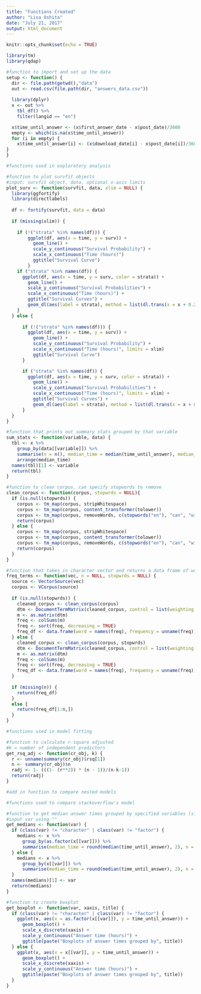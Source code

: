 ```yaml
---
title: "Functions Created"
author: "Lisa Oshita"
date: "July 21, 2017"
output: html_document
---
```


```r
knitr::opts_chunk$set(echo = TRUE)
```

```r
library(tm)
library(qdap)
```


```r
#function to import and set up the data 
setup <- function() {
  dir <- file.path(getwd(),"data")
  out <- read.csv(file.path(dir, "answers_data.csv"))
  
  library(dplyr)
  x <- out %>% 
    tbl_df() %>%
    filter(langid == "en")

  x$time_until_answer <- (x$first_answer_date - x$post_date)/3600
  empty <- which(is.na(x$time_until_answer))
  for (i in empty) {
    x$time_until_answer[i] <- (x$download_date[i] - x$post_date[i])/3600
}
}
```

```r
#functions used in exploratory analysis

#function to plot survfit objects
#input: survfit object, data, optional x-axis limits
plot_surv <- function(survfit, data, xlim = NULL) {
  library(ggfortify)
  library(directlabels)
  
  df <- fortify(survfit, data = data)
  
  if (missing(xlim)) {
      
    if (!("strata" %in% names(df))) {
        ggplot(df, aes(x = time, y = surv)) + 
          geom_line() + 
          scale_y_continuous("Survival Probability") +
          scale_x_continuous("Time (hours)")
          ggtitle("Survival Curve")
        }
    if ("strata" %in% names(df)) {
      ggplot(df, aes(x = time, y = surv, color = strata)) + 
        geom_line() + 
        scale_y_continuous("Survival Probabilities") +
        scale_x_continuous("Time (hours)") + 
        ggtitle("Survival Curves") + 
        geom_dl(aes(label = strata), method = list(dl.trans(x = x + 0.2), "last.points", cex = 0.5))
    }
  } else {
      
      if (!("strata" %in% names(df))) {
        ggplot(df, aes(x = time, y = surv)) + 
          geom_line() + 
          scale_y_continuous("Survival Probability") +
          scale_x_continuous("Time (hours)", limits = xlim)
          ggtitle("Survival Curve")
      }

      if ("strata" %in% names(df)) {
        ggplot(df, aes(x = time, y = surv, color = strata)) + 
          geom_line() + 
          scale_y_continuous("Survival Probabilities") +
          scale_x_continuous("Time (hours)", limits = xlim) + 
          ggtitle("Survival Curves") + 
          geom_dl(aes(label = strata), method = list(dl.trans(x = x + 0.2), "last.points", cex = 0.5))
      }
  }
}

#function that prints out summary stats grouped by that variable 
sum_stats <- function(variable, data) {
  tbl <- x %>%
    group_by(data[[variable]]) %>%
    summarise(n = n(), median_time = median(time_until_answer), median_views = median(daily_views), prop_answered = sum(answered)/n) %>%
    arrange(median_time)
  names(tbl)[1] <- variable
  return(tbl)
}
```

```r
#function to clean corpus, can specify stopwords to remove 
clean_corpus <- function(corpus, stopwrds = NULL){
  if (is.null(stopwrds)) {
    corpus <- tm_map(corpus, stripWhitespace)
    corpus <- tm_map(corpus, content_transformer(tolower))
    corpus <- tm_map(corpus, removeWords, c(stopwords("en"), "can", "will", "cant", "wont", "works", "get", "help", "need", "fix"))
    return(corpus)    
  } else {
    corpus <- tm_map(corpus, stripWhitespace)
    corpus <- tm_map(corpus, content_transformer(tolower))
    corpus <- tm_map(corpus, removeWords, c(stopwords("en"), "can", "will", "cant", "wont", "works", "get", "help", "need", "fix", stopwrds))
    return(corpus)
  }
}

#function that takes in character vector and returns a data frame of words and frequencies sorted by most to least frequent, n and stopwrds are an optional arguments
freq_terms <- function(vec, n = NULL, stopwrds = NULL) {
  source <- VectorSource(vec)
  corpus <- VCorpus(source)
  
  if (is.null(stopwrds)) {
    cleaned_corpus <- clean_corpus(corpus) 
    dtm <- DocumentTermMatrix(cleaned_corpus, control = list(weighting = weightTfIdf))
    m <- as.matrix(dtm) 
    freq <- colSums(m)
    freq <- sort(freq, decreasing = TRUE)
    freq_df <- data.frame(word = names(freq), frequency = unname(freq))    
  } else {
    cleaned_corpus <- clean_corpus(corpus, stopwrds) 
    dtm <- DocumentTermMatrix(cleaned_corpus, control = list(weighting = weightTfIdf))
    m <- as.matrix(dtm) 
    freq <- colSums(m)
    freq <- sort(freq, decreasing = TRUE)
    freq_df <- data.frame(word = names(freq), frequency = unname(freq))
  }
  
  if (missing(n)) {
    return(freq_df)
  }
  else {
    return(freq_df[1:n,])
  }
}
```

```r
#functions used in model fitting

#function to calculate r-square adjusted
#k = number of independent predictors 
get_rsq_adj <- function(cr_obj, k) {
  r <- unname(summary(cr_obj)$rsq[1])
  n <- summary(cr_obj)$n
  radj <- 1- (((1- (r**2)) * (n - 1))/(n-k-1))
  return(radj)
}

#add in function to compare nested models 

```

```r
#functions used to compare stackoverflow's model

#function to get median answer times grouped by specified variables (since you can't see it in the boxplot)
#input var using ""
get_medians <- function(var) {
  if (class(var) != "character" | class(var) != "factor") {
    medians <- x %>%
      group_by(as.factor(x[[var]])) %>%
      summarise(median_time = round(median(time_until_answer), 2), n = n())
  } else {
    medians <- x %>%
      group_by(x[[var]]) %>%
      summarise(median_time = round(median(time_until_answer), 2), n = n())    
  }
  names(medians)[1] <- var
  return(medians)
}

#function to create boxplot 
get_boxplot <- function(var, xaxis, title) {
  if (class(var) != "character" | class(var) != "factor") {
    ggplot(x, aes(x = as.factor(x[[var]]), y = time_until_answer)) + 
      geom_boxplot() + 
      scale_x_discrete(xaxis) + 
      scale_y_continuous("Answer time (hours)") + 
      ggtitle(paste("Boxplots of answer times grouped by", title))
  } else {
    ggplot(x, aes(x = x[[var]], y = time_until_answer)) + 
      geom_boxplot() + 
      scale_x_discrete(xaxis) + 
      scale_y_continuous("Answer time (hours)") + 
      ggtitle(paste("Boxplots of answer times grouped by", title))
  }
}
```

